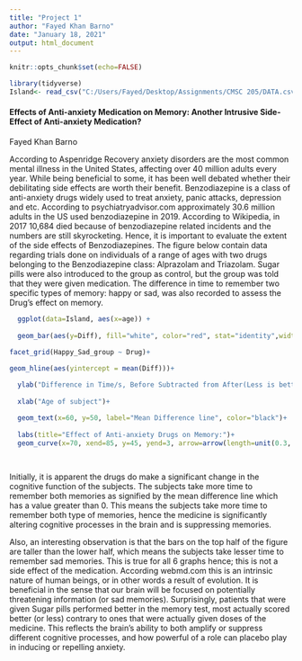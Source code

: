 ```yaml
---
title: "Project 1"
author: "Fayed Khan Barno"
date: "January 18, 2021"
output: html_document
---
```


```r
knitr::opts_chunk$set(echo=FALSE)
```

```r
library(tidyverse)
Island<- read_csv("C:/Users/Fayed/Desktop/Assignments/CMSC 205/DATA.csv")
```

#### Effects of Anti-anxiety Medication on Memory: Another Intrusive Side-Effect of Anti-anxiety Medication?

Fayed Khan Barno


According to Aspenridge Recovery anxiety disorders are the most common mental illness in the United States, affecting over 40 million adults every year. While being beneficial to some, it has been well debated whether their debilitating side effects are worth their benefit. 
Benzodiazepine is a class of anti-anxiety drugs widely used to treat anxiety, panic attacks, depression and etc. According to psychiatryadvisor.com approximately 30.6 million adults in the US used benzodiazepine in 2019. According to Wikipedia, in 2017 10,684 died because of benzodiazepine related incidents and the numbers are still skyrocketing. Hence, it is important to evaluate the extent of the side effects of Benzodiazepines. 
The figure below contain data regarding trials done on individuals of a range of ages with two drugs belonging to the Benzodiazepine class: Alprazolam and Triazolam. Sugar pills were also introduced to the group as control, but the group was told that they were given medication. The difference in time to remember two specific types of memory: happy or sad, was also recorded to assess the Drug’s effect on memory. 



```r



  ggplot(data=Island, aes(x=age)) + 
  
  geom_bar(aes(y=Diff), fill="white", color="red", stat="identity",width=0.2)+

facet_grid(Happy_Sad_group ~ Drug)+

geom_hline(aes(yintercept = mean(Diff)))+
  
  ylab("Difference in Time/s, Before Subtracted from After(Less is better)")+
  
  xlab("Age of subject")+

  geom_text(x=60, y=50, label="Mean Difference line", color="black")+
  
  labs(title="Effect of Anti-anxiety Drugs on Memory:")+
  geom_curve(x=70, xend=85, y=45, yend=3, arrow=arrow(length=unit(0.3, "cm")), curvature=0.2) 
  
  
```
Initially, it is apparent the drugs do make a significant change in the cognitive function of the subjects. The subjects take more time to remember both memories as signified by the mean difference line which has a value greater than 0. This means the subjects take more time to remember both type of memories, hence the medicine is significantly altering cognitive processes in the brain and is suppressing memories. 

Also, an interesting observation is that the bars on the top half of the figure are taller than the lower half, which means the subjects take lesser time to remember sad memories. This is true for all 6 graphs hence; this is not a side effect of the medication. According webmd.com this is an intrinsic nature of human beings, or in other words a result of evolution. It is beneficial in the sense that our brain will be focused on potentially threatening information (or sad memories). Surprisingly, patients that were given Sugar pills performed better in the memory test, most actually scored better (or less) contrary to ones that were actually given doses of the medicine. This reflects the brain’s ability to both amplify or suppress different cognitive processes, and how powerful of a role can placebo play in inducing or repelling anxiety.  


